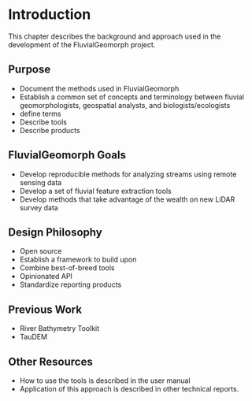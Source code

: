 # Introduction
This chapter describes the background and approach used in the development of the FluvialGeomorph project. 

## Purpose
* Document the methods used in FluvialGeomorph
* Establish a common set of concepts and terminology between fluvial geomorphologists, geospatial analysts, and biologists/ecologists
* define terms
* Describe tools
* Describe products

## FluvialGeomorph Goals
* Develop reproducible methods for analyzing streams using remote sensing data
* Develop a set of fluvial feature extraction tools
* Develop methods that take advantage of the wealth on new LiDAR survey data

## Design Philosophy
* Open source
* Establish a framework to build upon
* Combine best-of-breed tools
* Opinionated API
* Standardize reporting products

## Previous Work
* River Bathymetry Toolkit
* TauDEM

## Other Resources
* How to use the tools is described in the user manual
* Application of this approach is described in other technical reports. 



